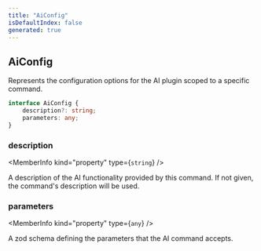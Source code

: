```yaml
---
title: "AiConfig"
isDefaultIndex: false
generated: true
---
```



<!-- This file was generated from the CommandKit source. Do not modify. Instead, re-run the "docgen" script -->


## AiConfig

<GenerationInfo sourceFile="packages/ai/src/plugin.ts" sourceLine="22" packageName="@commandkit/ai" />

Represents the configuration options for the AI plugin scoped to a specific command.

```ts title="Signature"
interface AiConfig {
    description?: string;
    parameters: any;
}
```

<div className="members-wrapper">

### description

<MemberInfo kind="property" type={`string`}   />

A description of the AI functionality provided by this command. If not given, the command's description will be used.
### parameters

<MemberInfo kind="property" type={`any`}   />

A zod schema defining the parameters that the AI command accepts.


</div>
